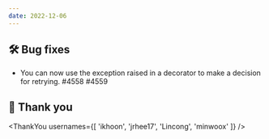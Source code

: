 ```yaml
---
date: 2022-12-06
---
```


## 🛠️ Bug fixes

- You can now use the exception raised in a decorator to make a decision for retrying. #4558 #4559

## 🙇 Thank you

<ThankYou usernames={[
  'ikhoon',
  'jrhee17',
  'Lincong',
  'minwoox'
]} />
